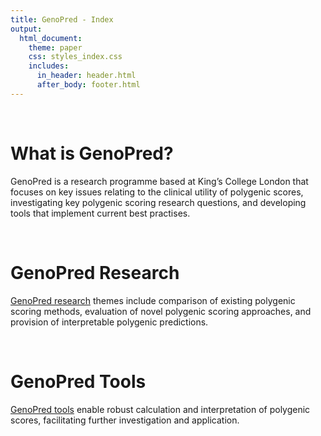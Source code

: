```yaml
---
title: GenoPred - Index
output: 
  html_document:
    theme: paper
    css: styles_index.css
    includes:
      in_header: header.html
      after_body: footer.html
---
```


<br/>

# What is GenoPred?

GenoPred is a research programme based at King’s College London that focuses on key issues relating to the clinical utility of polygenic scores, investigating key polygenic scoring research questions, and developing tools that implement current best practises.

<br/>

# GenoPred Research

[GenoPred research](research_index.html) themes include comparison of existing polygenic scoring methods, evaluation of novel polygenic scoring approaches, and provision of interpretable polygenic predictions.

<br/>

# GenoPred Tools

[GenoPred tools](tools_index.html) enable robust calculation and interpretation of polygenic scores, facilitating further investigation and application.

<br/>

